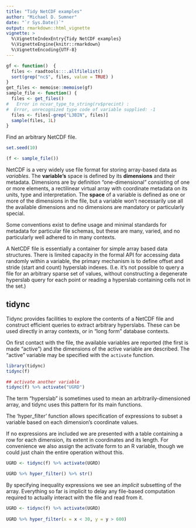 ```yaml
---
title: "Tidy NetCDF examples"
author: "Michael D. Sumner"
date: "`r Sys.Date()`"
output: rmarkdown::html_vignette
vignette: >
  %\VignetteIndexEntry{Tidy NetCDF examples}
  %\VignetteEngine{knitr::rmarkdown}
  %\VignetteEncoding{UTF-8}
---
```



```r
gf <- function()  {
  files <- raadtools:::.allfilelist()
  sort(grep("nc$", files, value = TRUE) )
}
get_files <- memoise::memoise(gf)
sample_file <- function() {
  files <- get_files()
#   Error in ncvar_type_to_string(rv$precint) : 
#  Error, unrecognized type code of variable supplied: -1 
  files <- files[-grep("L3BIN", files)]
  sample(files, 1L)
}
```

Find an arbitrary NetCDF file. 

```r
set.seed(10)

(f <- sample_file())

```

NetCDF is a very widely use file format for storing array-based data as *variables*. The **variable's** space is defined by its **dimensions** and their metadata. Dimensions are by definition "one-dimensional" consisting of one or more elements, a rectilinear virtual array with coordinate metadata on its units, type and interpretation. The **space** of a variable is defined as one or more of the dimensions in the file, but a variable won't necessarily use all the available dimensions and no dimensions are mandatory or particularly special. 

Some conventions exist to define usage and minimal standards for metadata for particular file schemas, but these are
many, varied, and no particularly well adhered to in many contexts. 

A NetCDF file is essentially a container for simple array based data structures. There is limited capacity in the formal API for accessing data randomly within a variable, the primary mechanism is to define offset and stride (start and count) hyperslab indexes. (I.e. it's not possible to query a file for an arbitrary sparse set of values, without constructing a degenerate hyperslab query for each point or reading a hyperslab containing cells not in the set.)


## tidync

Tidync provides facilities to explore the contents of a NetCDF file and construct efficient queries to extract
arbitrary hyperslabs. These can be used directly in array contexts, or in "long form" database contexts. 

On first contact with the file, the available variables are reported (the first is made "active") and
the dimensions of the active variable are described.  The "active" variable may be specified with the `activate` function. 


```r
library(tidync)
tidync(f)

## activate another variable
tidync(f) %>% activate("UGRD")
```

The term "hyperslab" is sometimes used to mean an arbitrarily-dimensioned array, and tidync uses this pattern for its main functions. 

The 'hyper_filter' function allows specification of expressions to subset a variable based on each dimension's coordinate values. 

If no expressions are included we are presented with a table containing a row for each dimension, its extent
in coordinates and its length. For convenience we also assign the activate form to an R variable, though we could
just chain the entire operation without this. 

```r
UGRD <- tidync(f) %>% activate(UGRD) 

UGRD %>% hyper_filter() %>% str()
```

By specifying inequality expressions we see an *implicit* subsetting of the array. Everything so far is implicit to 
delay any file-based computation required to actually interact with the file and read from it. 


```r
UGRD <- tidync(f) %>% activate(UGRD)
  
UGRD %>% hyper_filter(x = x < 30, y = y > 600)

```